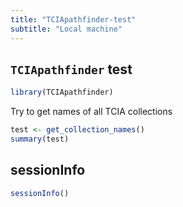 ```yaml
---
title: "TCIApathfinder-test"
subtitle: "Local machine"
---
```


## `TCIApathfinder` test

```r
library(TCIApathfinder)
```

Try to get names of all TCIA collections

```r
test <- get_collection_names()
summary(test)
```

## sessionInfo

```r
sessionInfo()
```

